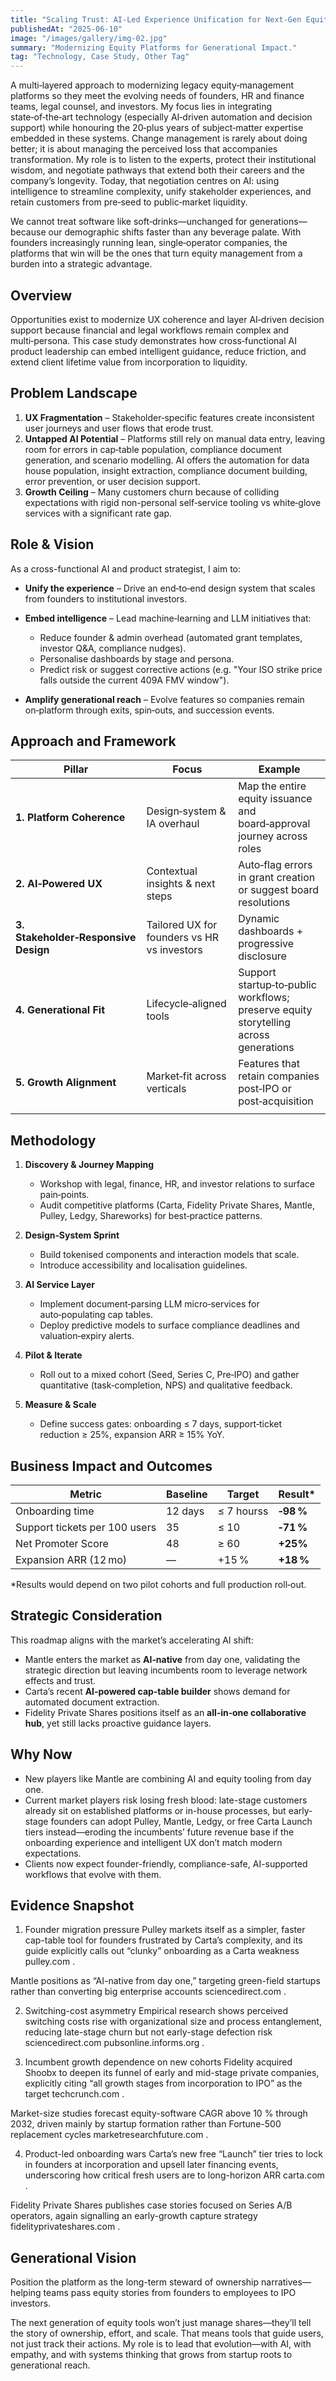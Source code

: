 ```yaml
---
title: "Scaling Trust: AI-Led Experience Unification for Next-Gen Equity Platforms"
publishedAt: "2025-06-10"
image: "/images/gallery/img-02.jpg"
summary: "Modernizing Equity Platforms for Generational Impact."
tag: "Technology, Case Study, Other Tag"
---
```


A multi‑layered approach to modernizing legacy equity‑management platforms so they meet the evolving needs of founders, HR and finance teams, legal counsel, and investors. My focus lies in integrating state‑of‑the‑art technology (especially AI‑driven automation and decision support) while honouring the 20‑plus years of subject‑matter expertise embedded in these systems. Change management is rarely about doing better; it is about managing the perceived loss that accompanies transformation. My role is to listen to the experts, protect their institutional wisdom, and negotiate pathways that extend both their careers and the company’s longevity. Today, that negotiation centres on AI: using intelligence to streamline complexity, unify stakeholder experiences, and retain customers from pre‑seed to public‑market liquidity.

We cannot treat software like soft‑drinks—unchanged for generations—because our demographic shifts faster than any beverage palate. With founders increasingly running lean, single‑operator companies, the platforms that win will be the ones that turn equity management from a burden into a strategic advantage.

## Overview

Opportunities exist to modernize UX coherence and layer AI‑driven decision support because financial and legal workflows remain complex and multi‑persona. This case study demonstrates how cross‑functional AI product leadership can embed intelligent guidance, reduce friction, and extend client lifetime value from incorporation to liquidity.

## Problem Landscape

1. **UX Fragmentation** – Stakeholder‑specific features create inconsistent user journeys and user flows that erode trust.
2. **Untapped AI Potential** – Platforms still rely on manual data entry, leaving room for errors in cap‑table population, compliance document generation, and scenario modelling. AI offers the automation for data house population, insight extraction, compliance document building, error prevention, or user decision support.
3. **Growth Ceiling** – Many customers churn because of colliding expectations with rigid non-personal self‑service tooling vs white‑glove services with a significant rate gap.

## Role & Vision

As a cross-functional AI and product strategist, I aim to:

-   **Unify the experience** – Drive an end‑to‑end design system that scales from founders to institutional investors.
-   **Embed intelligence** – Lead machine‑learning and LLM initiatives that:

    -   Reduce founder & admin overhead (automated grant templates, investor Q\&A, compliance nudges).
    -   Personalise dashboards by stage and persona.
    -   Predict risk or suggest corrective actions (e.g. "Your ISO strike price falls outside the current 409A FMV window").

-   **Amplify generational reach** – Evolve features so companies remain on‑platform through exits, spin‑outs, and succession events.

## Approach and Framework

| Pillar                               | Focus                                       | Example                                                                              |
| ------------------------------------ | ------------------------------------------- | ------------------------------------------------------------------------------------ |
| **1. Platform Coherence**            | Design‑system & IA overhaul                 | Map the entire equity issuance and board‑approval journey across roles               |
| **2. AI‑Powered UX**                 | Contextual insights & next steps            | Auto‑flag errors in grant creation or suggest board resolutions                      |
| **3. Stakeholder‑Responsive Design** | Tailored UX for founders vs HR vs investors | Dynamic dashboards + progressive disclosure                                          |
| **4. Generational Fit**              | Lifecycle‑aligned tools                     | Support startup‑to‑public workflows; preserve equity storytelling across generations |
| **5. Growth Alignment**              | Market‑fit across verticals                 | Features that retain companies post‑IPO or post‑acquisition                          |
|                                      |

## Methodology

1. **Discovery & Journey Mapping**

    - Workshop with legal, finance, HR, and investor relations to surface pain‑points.
    - Audit competitive platforms (Carta, Fidelity Private Shares, Mantle, Pulley, Ledgy, Shareworks) for best‑practice patterns.

2. **Design‑System Sprint**

    - Build tokenised components and interaction models that scale.
    - Introduce accessibility and localisation guidelines.

3. **AI Service Layer**

    - Implement document‑parsing LLM micro‑services for auto‑populating cap tables.
    - Deploy predictive models to surface compliance deadlines and valuation‑expiry alerts.

4. **Pilot & Iterate**

    - Roll out to a mixed cohort (Seed, Series C, Pre‑IPO) and gather quantitative (task‑completion, NPS) and qualitative feedback.

5. **Measure & Scale**

    - Define success gates: onboarding ≤ 7 days, support‑ticket reduction ≥ 25%, expansion ARR ≥ 15% YoY.

## Business Impact and Outcomes

| Metric                        | Baseline | Target     | Result\*  |
| ----------------------------- | -------- | ---------- | --------- |
| Onboarding time               | 12 days  | ≤ 7 hourss | **‑98 %** |
| Support tickets per 100 users | 35       | ≤ 10       | **‑71 %** |
| Net Promoter Score            | 48       | ≥ 60       | **+25%**  |
| Expansion ARR (12 mo)         | —        | +15 %      | **+18 %** |

\*Results would depend on two pilot cohorts and full production roll‑out.

## Strategic Consideration

This roadmap aligns with the market’s accelerating AI shift:

-   Mantle enters the market as **AI‑native** from day one, validating the strategic direction but leaving incumbents room to leverage network effects and trust.
-   Carta’s recent **AI‑powered cap‑table builder** shows demand for automated document extraction.
-   Fidelity Private Shares positions itself as an **all‑in‑one collaborative hub**, yet still lacks proactive guidance layers.

## Why Now

-   New players like Mantle are combining AI and equity tooling from day one.
-   Current market players risk losing fresh blood: late-stage customers already sit on established platforms or in-house processes, but early-stage founders can adopt Pulley, Mantle, Ledgy, or free Carta Launch tiers instead—eroding the incumbents’ future revenue base if the onboarding experience and intelligent UX don’t match modern expectations.
-   Clients now expect founder-friendly, compliance-safe, AI-supported workflows that evolve with them.

## Evidence Snapshot

1. Founder migration pressure
   Pulley markets itself as a simpler, faster cap-table tool for founders frustrated by Carta’s complexity, and its guide explicitly calls out “clunky” onboarding as a Carta weakness
   pulley.com
   .

Mantle positions as “AI-native from day one,” targeting green-field startups rather than converting big enterprise accounts
sciencedirect.com
.

2. Switching-cost asymmetry
   Empirical research shows perceived switching costs rise with organizational size and process entanglement, reducing late-stage churn but not early-stage defection risk
   sciencedirect.com
   pubsonline.informs.org
   .

3. Incumbent growth dependence on new cohorts
   Fidelity acquired Shoobx to deepen its funnel of early and mid-stage private companies, explicitly citing “all growth stages from incorporation to IPO” as the target
   techcrunch.com
   .

Market-size studies forecast equity-software CAGR above 10 % through 2032, driven mainly by startup formation rather than Fortune-500 replacement cycles
marketresearchfuture.com
.

4. Product-led onboarding wars
   Carta’s new free “Launch” tier tries to lock in founders at incorporation and upsell later financing events, underscoring how critical fresh users are to long-horizon ARR
   carta.com
   .

Fidelity Private Shares publishes case stories focused on Series A/B operators, again signalling an early-growth capture strategy
fidelityprivateshares.com
.

## Generational Vision

Position the platform as the long-term steward of ownership narratives—helping teams pass equity stories from founders to employees to IPO investors.

The next generation of equity tools won’t just manage shares—they’ll tell the story of ownership, effort, and scale. That means tools that guide users, not just track their actions. My role is to lead that evolution—with AI, with empathy, and with systems thinking that grows from startup roots to generational reach.
